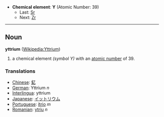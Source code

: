*'''Chemical element''': '''Y''' (Atomic Number: 39)
**Last: [[Strontium|Sr]]
**Next: [[Zirconium|Zr]]
----
== Noun ==
'''yttrium''' ([[en:Yttrium|Wikipedia:Yttrium]])

# a chemical element ''(symbol Y)'' with an [[atomic number]] of 39.

===Translations===
*[[Chinese]]: [[釔]]
*[[German]]: Yttrium ''n''
*[[Interlingua]]: yttrium
*[[Japanese]]: [[イットリウム]]
*[[Portuguese]]: [[ítrio]] ''m''
*[[Romanian]]: [[ytriu]] ''n''